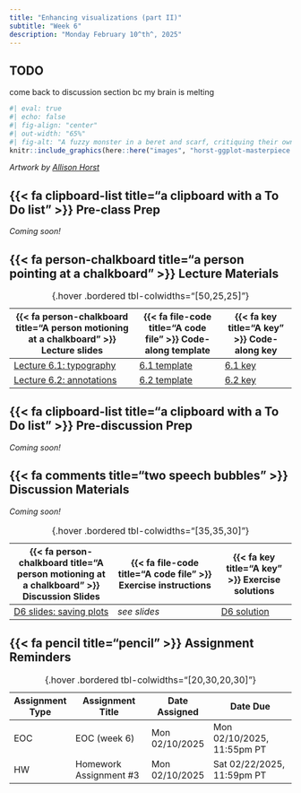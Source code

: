 ```yaml
---
title: "Enhancing visualizations (part II)"
subtitle: "Week 6"
description: "Monday February 10^th^, 2025"
---
```


::: {.callout-important}
## TODO
come back to discussion section bc my brain is melting 
:::

```r
#| eval: true 
#| echo: false
#| fig-align: "center"
#| out-width: "65%" 
#| fig-alt: "A fuzzy monster in a beret and scarf, critiquing their own column graph on a canvas in front of them while other assistant monsters (also in berets) carry over boxes full of elements that can be used to customize a graph (like themes and geometric shapes). In the background is a wall with framed data visualizations. Stylized text reads 'ggplot2: build a data masterpiece.'"
knitr::include_graphics(here::here("images", "horst-ggplot-masterpiece.png"))
```

:::{.gray-text .center-text}
*Artwork by [Allison Horst](https://allisonhorst.com/){target="_blank"}*
:::

## {{< fa clipboard-list title="a clipboard with a To Do list" >}} Pre-class Prep {#pre-class-prep}

*Coming soon!*

<!-- Please be sure to complete the following before class: -->

<!-- ### A. Install required packages -->

<!-- ```{r} -->
<!-- #| eval: false -->
<!-- #| echo: true -->
<!-- #| code-line-numbers: false -->
<!-- install.packages("monochromeR") # a package for creating monochrome color palettes and easily converting rgba values to hex codes (and also some other useful functions) -->
<!-- install.packages("showtext") # for using fonts more easily in R graphs -->
<!-- install.packages("ggtext") # improved text rendering support for ggplot2 -->
<!-- install.packages("ggrepel") # ggplot2 extension to repel overlapping labels -->
<!-- install.packages("googlesheets4") # provides an R interface to Google Sheets via the Sheets API v4 -->
<!-- ``` -->

<!-- ### B. Download Data -->

<!-- In case we have trouble with the `{googlesheets4}` API, you can download and read in the following data files as normal (i.e. using `readr::read_csv()`): -->

<!-- - [metabolism-foraging-data.csv](https://drive.google.com/file/d/1NQV40ZHVkPUNA6FeFFQR0OxqYM4trM3w/view?usp=sharing) -->
<!-- - [mono.csv](https://drive.google.com/file/d/13chLNHTLd0GRCFl-7OB921FzOKc6I-GK/view?usp=sharing) -->

<!-- If you choose (or need) to download and read in these files, be sure to save them to your class repo at `~/week6/data/`. -->

<!-- ### C. Download Font Awesome fonts -->

<!-- In addition to using Google Fonts in our ggplots, we will also be using some [Font Awesome](https://fontawesome.com/) icons! To do so, you'll need to download the Font Awesome font files and save them to your class repo. Do so by following these steps: -->

<!-- 1. **Download Font Awesome fonts:** Go to <https://fontawesome.com/download> and download the latest release available. Choose the **Free For Desktop** option. -->
<!-- 2. **Unzip the downloaded file:** You should see a folder inside called `otfs/` -- this contains three `.otf` files (aka OpenType font format files) -->
<!-- 3. **Copy the three `.otf` files to your class repo:** I recommend creating a `fonts/` folder inside your root directory, and dropping all three of them in there (e.g. `~/fonts/*.otf`) -->

## {{< fa person-chalkboard title="a person pointing at a chalkboard" >}} Lecture Materials {#lecture-materials}

| {{< fa person-chalkboard title="A person motioning at a chalkboard" >}} Lecture slides   | {{< fa file-code title="A code file" >}} Code-along template | {{< fa key title="A key" >}} Code-along key |
|------------------------------------------------------------------------------------------|--------------------------------------------------------------|---------------------------------------------------|
| [Lecture 6.1: typography](lecture-slides/lecture6.1-typography-slides.qmd){target="_blank"}  | [6.1 template](){target="_blank"} | [6.1 key](keys/KEY-lecture6.1-typography.qmd){target="_blank"} |
| [Lecture 6.2: annotations](lecture-slides/lecture6.2-annotations-slides.qmd){target="_blank"} | [6.2 template](){target="_blank"} | [6.2 key](keys/KEY-lecture6.2-annotations.qmd){target="_blank"} |
: {.hover .bordered tbl-colwidths="[50,25,25]"} 

## {{< fa clipboard-list title="a clipboard with a To Do list" >}} Pre-discussion Prep {#pre-discussion-prep} 

*Coming soon!*

## {{< fa comments title="two speech bubbles" >}} Discussion Materials {#discussion-materials}

*Coming soon!*

<!-- This week, you'll move beyond the fundamental graphic forms that we covered in lecture and discuss some advanced chart types. These are great options to keep in mind as you continue working on your final project ([HW #4](https://samanthacsik.github.io/EDS-240-data-viz/assignments/HW4.html))! -->

<!-- ::: {.center-text} -->
<!-- [{{< fa person-chalkboard title="A person motioning at a chalkboard" >}} Week 6 discussion slides](https://docs.google.com/presentation/d/10tk6XawtK0GD-XU4VCkupTOBK4tFW0JamKUeufiqlL0/edit#slide=id.p){.btn role="button" target="_blank"}  -->
<!-- ::: -->

| {{< fa person-chalkboard title="A person motioning at a chalkboard" >}} Discussion Slides | {{< fa file-code title="A code file" >}} Exercise instructions | {{< fa key title="A key" >}} Exercise solutions |
|-------------------|-------------------|--------------|
| [D6 slides: saving plots](discussion/week6/week6-slides.qmd) | *see slides* | [D6 solution](discussion/week6/week6-solution.qmd) |
: {.hover .bordered tbl-colwidths="[35,35,30]"} 

## {{< fa pencil title="pencil" >}} Assignment Reminders {#assignment-reminders}

| Assignment Type | Assignment Title        | Date Assigned  | Date Due                   |
|-----------------|-------------------------|----------------|----------------------------|
| EOC             | EOC (week 6)            | Mon 02/10/2025 | Mon 02/10/2025, 11:55pm PT |
| HW              | Homework Assignment #3  | Mon 02/10/2025 | Sat 02/22/2025, 11:59pm PT |
: {.hover .bordered tbl-colwidths="[20,30,20,30]"}

<!-- | Assignment Type | Assignment Title                                     | Date Assigned  | Date Due                   | -->
<!-- |-----------------|------------------------------------------------------|----------------|----------------------------| -->
<!-- | EOC             | [EOC (week 6)](https://forms.gle/inCUJQHNCRVbcBBQ6)  | Mon 02/10/2025 | Mon 02/10/2025, 11:55pm PT | -->
<!-- | HW              | [Homework Assignment #3](assignments/HW3.qmd)        | Mon 02/10/2025 | Sat 02/22/2025, 11:59pm PT | -->
<!-- : {.hover .bordered tbl-colwidths="[20,30,20,30]"} -->
